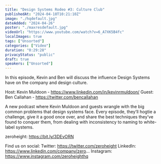 ```yaml
---
title: "Design Systems Rodeo #3: Culture Club"
publishedAt: "2024-04-18T10:21:10Z"
image: "./hqdefault.jpg"
dateAdded: "2024-04-26"
poster: "./maxresdefault.jpg"
videoUrl: "https://www.youtube.com/watch?v=6_A7XK5B4fc"
localImages: true
tags: ["Unsorted"]
categories: ["Video"]
duration: "0:29:28"
privacyStatus: "public"
draft: true
speakers: ["Unsorted"]
---
```

In this episode, Kevin and Ben will discuss the influence Design Systems have on the company and design culture.

Host: Kevin Muldoon - https://www.linkedin.com/in/kevinrmuldoon/
Guest: Ben Callahan - https://twitter.com/bencallahan

A new podcast where Kevin Muldoon and guests wrangle with the big common problems that design systems face. Every episode, they’ll hogtie a challenge, give it a good once over, and share the best techniques they’ve found to conquer them, from dealing with inconsistency to naming to white-label systems.

zeroheight: https://bit.ly/3DEvORN

Find us on social:
Twitter: https://twitter.com/zeroheight
LinkedIn: https://www.linkedin.com/company/zero...
Instagram: https://www.instagram.com/zeroheighthq
